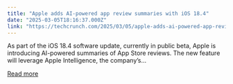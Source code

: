 ```yaml
---
title: "Apple adds AI-powered app review summaries with iOS 18.4"
date: "2025-03-05T18:16:37.000Z"
link: "https://techcrunch.com/2025/03/05/apple-adds-ai-powered-app-review-summaries-with-ios-18-4/"
---
```


As part of the iOS 18.4 software update, currently in public beta, Apple is introducing AI-powered summaries of App Store reviews. The new feature will leverage Apple Intelligence, the company&#8217;s...

[Read more](https://techcrunch.com/2025/03/05/apple-adds-ai-powered-app-review-summaries-with-ios-18-4/)
